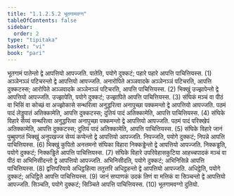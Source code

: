 ```yaml
---
title: "1.1.2.5.2 भूतगामवग्ग"
tableOfContents: false
sidebar:
  order: 2
type: "tipitaka"
basket: "vi"
book: "pari"
---
```



<DynamicBreadcrumb />

<Division number="166" book="pari">

<Paragraph number="396" book="pari">
भूतगामं पातेन्तो द्वे आपत्तियो आपज्जति. पातेति, पयोगे दुक्कटं; पहारे पहारे आपत्ति पाचित्तियस्स. (1)
</Paragraph>

<Paragraph number="397" book="pari">
अञ्ञेनञ्ञं पटिचरन्तो द्वे आपत्तियो आपज्जति. अनारोपिते अञ्ञवादके अञ्ञेनञ्ञं पटिचरति, आपत्ति दुक्कटस्स; आरोपिते अञ्ञवादके अञ्ञेनञ्ञं पटिचरति, आपत्ति पाचित्तियस्स. (2)
</Paragraph>

<Paragraph number="398" book="pari">
भिक्खुं उज्झापेन्तो द्वे आपत्तियो आपज्जति. उज्झापेति, पयोगे दुक्कटं; उज्झापिते आपत्ति पाचित्तियस्स. (3)
</Paragraph>

<Paragraph number="399" book="pari">
संघिकं मञ्चं वा पीठं वा भिसिं वा कोच्छं वा अज्झोकासे सन्थरित्वा अनुद्धरित्वा अनापुच्छा पक्कमन्तो द्वे आपत्तियो आपज्जति. पठमं पादं लेड्डुपातं अतिक्कामेति, आपत्ति दुक्कटस्स; दुतियं पादं अतिक्कामेति, आपत्ति पाचित्तियस्स. (4)
</Paragraph>

<Paragraph number="400" book="pari">
संघिके विहारे सेय्यं सन्थरित्वा अनुद्धरित्वा अनापुच्छा पक्कमन्तो द्वे आपत्तियो आपज्जति. पठमं पादं परिक्खेपं अतिक्कामेति, आपत्ति दुक्कटस्स; दुतियं पादं अतिक्कामेति, आपत्ति पाचित्तियस्स. (5)
</Paragraph>

<Paragraph number="401" book="pari">
संघिके विहारे जानं पुब्बुपगतं भिक्खुं अनुपखज्ज सेय्यं कप्पेन्तो द्वे आपत्तियो आपज्जति. निपज्जति, पयोगे दुक्कटं; निपन्ने आपत्ति पाचित्तियस्स. (6)
</Paragraph>

<Paragraph number="402" book="pari">
भिक्खुं कुपितो अनत्तमनो संघिका विहारा निक्कड्ढेन्तो द्वे आपत्तियो आपज्जति. निक्कड्ढति, पयोगे दुक्कटं; निक्कड्ढिते आपत्ति पाचित्तियस्स. (7)
</Paragraph>

<Paragraph number="403" book="pari">
संघिके विहारे उपरिवेहासकुटिया आहच्चपादकं मञ्चं वा पीठं वा अभिनिसीदन्तो द्वे आपत्तियो आपज्जति. अभिनिसीदति, पयोगे दुक्कटं; अभिनिसिन्ने आपत्ति पाचित्तियस्स. (8)
</Paragraph>

<Paragraph number="404" book="pari">
द्वत्तिपरियाये अधिट्ठहित्वा ततुत्तरि अधिट्ठहन्तो द्वे आपत्तियो आपज्जति. अधिट्ठेति, पयोगे दुक्कटं; अधिट्ठिते आपत्ति पाचित्तियस्स. (9)
</Paragraph>

<Paragraph number="405" book="pari">
जानं सप्पाणकं उदकं तिणं वा मत्तिकं वा सिञ्चन्तो द्वे आपत्तियो आपज्जति. सिञ्चति, पयोगे दुक्कटं; सिञ्चिते आपत्ति पाचित्तियस्स. (10)

</Paragraph>
</Division>

<Paragraph number="406" type="center" book="pari">
भूतगामवग्गो दुतियो.
</Paragraph>